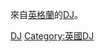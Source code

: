 {{Commons category|Disc jockeys from England}}
來自[[英格蘭|英格蘭]]的[[DJ|DJ]]。

[[Category:英格蘭音樂家|DJ]]
[[Category:英國DJ|Category:英國DJ]]